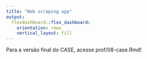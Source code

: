 ```yaml
---
title: "Web scraping app"
output: 
  flexdashboard::flex_dashboard:
    orientation: rows
    vertical_layout: fill
---
```


Para a versão final do CASE, acesse prof/08-case.Rmd!